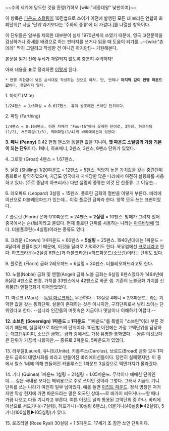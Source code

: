~~수의 세계에 당도한 것을 환영(?)하오 [wiki:"세종대왕" 낯썬이여]~~

이 항목은 [[파운드 스털링]]이 10진법으로 쓰이기 이전에 발행된 모든 대 브리튼 연합의 화폐단위[* 사실 '단위'라기보다는 '주화의 종류'에 더 가깝다.]를 나열한 항목이다. 

이 단위들은 일부를 제외한 대부분이 실제 1970년까지 쓰였기 때문에, 영국 고전문학을 감상하거나 중세를 배경으로 하는 판타지를 쓰거나 읽을 때 도움이 되기를...--[wiki:"츤데레" 딱히 그럴려고 작성한 건 아니긴 하지만!]-- 기원해본다.

본문을 읽기 전에 두뇌가 과열되지 않도록 충분히 주의하자!

아래 내용을 표로 정리하면 [http://sdrv.ms/1gkEVKo 이렇게] 된다.

 * 현행 치환값이 낮은 순서대로 작성하는 것으로 하자. 단, 언제나 '''마지막 값이 현행 파운드값'''이다. 헷갈리지 말자.

1. 마이트(Mite)
 1/24펜스 = 1/6파싱 = 0.017펜스. 튜더 왕조때만 쓰이던 단위이다. 

2. 파딩 (Farthing)
 1/4펜스 = 0.104펜스. 어원 자체가 "Fourth"에서 유래한 단어로, 3파딩, 하프파딩(1/2), 서드파딩(1/3), 쿼터파딩(1/4)의 바리에이션이 있었다.

'''3. 페니 (Penny)'''
0.42 현행 펜스와 동일한 값을 지니며, '''옛 파운드 스털링의 가장 기본이 되는 단위'''이다. 1페니, 하프페니, 2펜스, 3펜스, 6펜스 단위가 있었다.

4. 그로앗 (Groat)
4펜스 = 1.67펜스.

5. 실링 (Shilling)
1/20파운드 = 12펜스 = 5펜스. 적당히 높은 가치값을 갖는 중간단위 통화로서 활약하였으며, 지금도 영국에게 지배당한 많은 나라에서 여전히 실링화를 사용하고 있다. (주로 중남미 아프리카.) 다만 실링의 종류는 이것 단 한종류. 그 이유는...

6. 레오파드 (Leopard)
3실링 = 15펜스. 플로린 금화의 절반을 이렇게 부른다. 바리에이션으로 더블레오파드가 있는데... 이걸 플로린 금화라 한다. 양쪽 모두 쓰는 표현이었다.

7. 플로린 (Florin) 은화
1/10파운드 = 24펜스 = '''2실링''' = 10펜스. 방패가 그려져 있어 중국에서는 순(盾)이라고 불렀다. 현재 플로린 단위를 사용하는 나라는 [[아루바]]밖에 없다. 더블플로린(=4실링)이라는 종류도 있다. 

8. 크라운 (Crown)
1/4파운드 = 60펜스 = '''5실링''' = 25펜스. 1940년대에는 1파운드 = 4달러의 환율이었기 때문에, 이것을 달러로 기억하기도 한다. 북유럽에선 [[크로네]]라고 한다. 하프크라운(=2실링 6펜스)과 더블크라운(=하프파운드/소브린)이라는 단위도 있다.

9. 플로린 (Florin) 금화
2레오파드 = 6실링 = 30펜스. 더블레오파드라고도 한다.

10. 노블(Noble) 금화 및 엔젤(Angel) 금화
노블 금화는 6실링 8펜스였다가 1464년에 8실링 4펜스로 변경. 가치를 33펜스에서 42펜스로 바꾼 셈. 기존의 노블금화 가치를 신제품(?) 엔젤금화가 이어받았었다. 

11. 마르크 (Mark) --[[독일 마르크]]와는 무관하다--
13실링 4페니 = 2/3파운드...라는 괴악한 값을 갖는 통화단위. 실물이 존재하는 것은 아니지만, 구좌단위로서 널리 쓰이는 단위였다고 한다. --섬나라 인간들의 머릿속은 지금이나 옛날이나 이해하기 어렵다.--

'''12. 소브린 (Sovereign)'''
'''1파운드 = 1파운드.''' "1파운드"를 특별히 "소브린"이라 부른 것이기 때문에, 실질적으로 파운드의 단위이다. 10진법 이전에는 가장 고액단위를 담당하는 대표단위이며, 소브린 금화는 금화 중에서도 가장 유명한 통화였다. --몰론 이것보다 큰 단위가 가끔씩 나왔지만.-- 종류로 2파운드, 5파운드가 있었다.

13. 라우렐(Laurel), 유니트(Unite), 카롤루스(Carolus), 브로드(Broad) 금화
모두 1파운드 금화의 대명사화를 바라고 만들어진 바리에이션들이다. 당연히 실패했지만. 이 중에서 찰스 1세에 의해 만들어진 카롤루스는 1파운드 3실링으로 액면가치가 올라갔다.

14. 기니 (Guinea)
1파운드 1실링 = 21실링 = 1.05파운드. 무척이나 애매한 단위인데.... 실은 국내용 보다는 해외용으로 주로 쓰이던 것이라 그렇다. 그래서 지금도 기니 단위를 쓰는 나라가 여전히 일부 남아있다. 예를 들면 [[이집트 파운드]]. 정식 명칭은 저거지만 막상 현지에 가면 파운드라는 말은 외국인 상대~~로 바가지 씌우거나~~할 때나 가끔 나오고 다들 기니라고 부른다. 여튼 이것도 널리 통용된 고액단위 중 하나. 바리에이션으로 서드기니(=7실링), 하프기니(=10실링 6펜스), 더블기니(40실링▶42실링), 5기니(100실링▶105실링)가 있다.

15. 로즈리알 (Rose Ryal)
30실링 = 1.5파운드. 17세기 초 잠깐 쓰인 단위이다.
